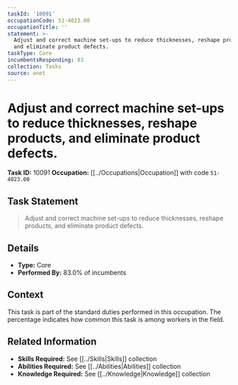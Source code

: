 ```yaml
---
taskId: '10091'
occupationCode: 51-4023.00
occupationTitle: ''
statement: >-
  Adjust and correct machine set-ups to reduce thicknesses, reshape products,
  and eliminate product defects.
taskType: Core
incumbentsResponding: 83
collection: Tasks
source: onet
---
```

# Adjust and correct machine set-ups to reduce thicknesses, reshape products, and eliminate product defects.

**Task ID:** 10091
**Occupation:** [[../Occupations|Occupation]] with code `51-4023.00`

## Task Statement

> Adjust and correct machine set-ups to reduce thicknesses, reshape products, and eliminate product defects.

## Details

- **Type:** Core
- **Performed By:** 83.0% of incumbents

## Context

This task is part of the standard duties performed in this occupation. The percentage indicates how common this task is among workers in the field.

## Related Information

- **Skills Required:** See [[../Skills|Skills]] collection
- **Abilities Required:** See [[../Abilities|Abilities]] collection
- **Knowledge Required:** See [[../Knowledge|Knowledge]] collection
